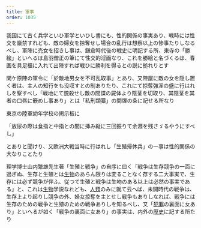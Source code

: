 ```yaml
---
title: 軍事
order: 1035
---
```



我国にて古く兵学といひ軍学といひし書にも、性的関係の事実あり、戦時には性交を厳禁すれども、敵の婦女を掠奪せし場合の乱行は想察以上の惨事たりしなるべし、軍陣に売女を招きし事は、鎌倉時代後の戦史に明記する所、東寺の「勝絵」といへるは島羽僧正の筆にて性交的淫画なり、これを勝絵と名づくるは、春画を具足櫃に入れて出陣すれば戦ひに勝利を得るとの説に拠れりとす


関ケ原陣の軍令に「於敵地男女を不可乱取事」とあり、又陣屋に敵の女を隠し置く者は、主人の知行をも没収すとの制ありたり、これにて掠奪強淫の盛に行はれしを察すべし「戦地にて銃殺せし敵の間諜の屍体より陰茎を切取り、其陰茎を其者の口唇に篏めし事あり」とは「私刑類纂」の間牒の条に記せる所なり


東京の陸軍幼年学校の掲示板に

「放尿の際は食指と中指との間に挿み縦に三回振りて余瀝を残さゞるやうにすべし」

とありと聞けり、又欧洲大戦当時に行はれし「生殖帰休兵」の一事は性的関係の大なりことたり


理学博士山内繁雄先生著「生殖と戦争」の自序に曰く「戦争は生存競争の一面に過ぎぬ、生存と生殖とは[生物](/main/24-biology/)のあらん限りは変ることなく存する二大事実で、生存には必ず競争が伴ふ、従つて生殖と戦争は生吻のある以上は必然の事実である」と、これは[生物](/main/24-biology/)学説なれども、[人類](/main/28-humanity/)のみに就て云へば、未開時代の戦争は、生存上より起りし競争の外、婦女掠奪を主とせし戦争もありしなれば、戦争には生存のための戦争と生殖のための戦争ありしを知るべし、又「[犯罪](/main/33-crime/)の裏面に女あり」といへるが如く「戦争の裏面に女あり」の事実は、内外の[歴史](/main/06-history/)に記する所たり
